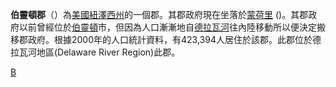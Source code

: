 {{noteTA 
|G1=USState}}
{{Infobox U.S. County|
 county  = 伯靈頓郡|
 state = 紐澤西州 |
 en county  = Burlington County|
 en state = New Jersey |
 seal = Burlington Seal.gif |
 map = Map of New Jersey highlighting Burlington County.svg |
 map size = 100 |
 founded = 1694 |
 seat = [[蒙荷里|蒙荷里]] | 
 area = 2,122 [[平方公里|平方公里]] (819 平方英里) |
 area land  = 2,084 平方公里 (805 平方英里)|
 area water = 38 平方公里 (15 平方英里) |
 area percentage = 1.81% |
 census yr = 2000|
 pop = 423,394 |
 density = 203|
 web = www.co.burlington.nj.us|
|}}
'''伯靈頓郡'''（{{lang-en|Burlington County}}）為[[美國|美國]][[紐澤西州|紐澤西州]]的一個郡。其郡政府現在坐落於[[蒙荷里|蒙荷里]] ({{lang|en|Mount Holly}})。其郡政府以前曾經位於[[伯靈頓_(紐澤西州)|伯靈頓]]市，但因為人口漸漸地自[[德拉瓦河|德拉瓦河]]往內陸移動所以便決定搬移郡政府。根據2000年的人口統計資料，有423,394人居住於該郡。此郡位於德拉瓦河地區(Delaware River Region)此郡。

{{New_Jersey}}
{{NewJersey-stub}}
[[Category:新泽西州县份|B]]